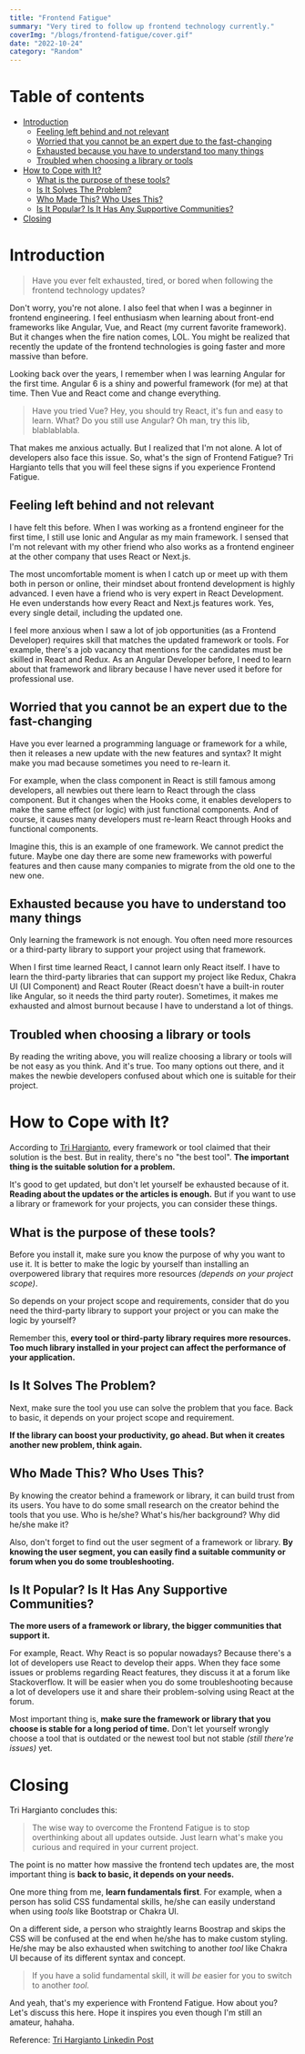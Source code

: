 ```yaml
---
title: "Frontend Fatigue"
summary: "Very tired to follow up frontend technology currently."
coverImg: "/blogs/frontend-fatigue/cover.gif"
date: "2022-10-24"
category: "Random"
---
```


# Table of contents
- [Introduction](#introduction)
  - [Feeling left behind and not relevant](#feeling-left-behind-and-not-relevant)
  - [Worried that you cannot be an expert due to the fast-changing](#worried-that-you-cannot-be-an-expert-due-to-the-fast-changing)
  - [Exhausted because you have to understand too many things](#exhausted-because-you-have-to-understand-too-many-things)
  - [Troubled when choosing a library or tools](#troubled-when-choosing-a-library-or-tools)
- [How to Cope with It?](#how-to-cope-with-it)
  - [What is the purpose of these tools?](#what-is-the-purpose-of-these-tools?)
  - [Is It Solves The Problem?](#is-it-solves-the-problem)
  - [Who Made This? Who Uses This?](#who-made-this-who-uses-this)
  - [Is It Popular? Is It Has Any Supportive Communities?](#is-it-popular?-is-it-has-any-supportive-communities)
- [Closing](#closing)

# Introduction

> Have you ever felt exhausted, tired, or bored when following the frontend technology updates?


Don't worry, you're not alone. I also feel that when I was a beginner in frontend engineering. I feel enthusiasm when learning about front-end frameworks like Angular, Vue, and React (my current favorite framework). But it changes when the fire nation comes, LOL. You might be realized that recently the update of the frontend technologies is going faster and more massive than before.

Looking back over the years, I remember when I was learning Angular for the first time. Angular 6 is a shiny and powerful framework (for me) at that time. Then Vue and React come and change everything.

> Have you tried Vue? Hey, you should try React, it's fun and easy to learn. What? Do you still use Angular? Oh man, try this lib, blablablabla.

That makes me anxious actually. But I realized that I'm not alone. A lot of developers also face this issue. So, what's the sign of Frontend Fatigue? Tri Hargianto tells that you will feel these signs if you experience Frontend Fatigue.

## Feeling left behind and not relevant
I have felt this before. When I was working as a frontend engineer for the first time, I still use Ionic and Angular as my main framework. I sensed that I'm not relevant with my other friend who also works as a frontend engineer at the other company that uses React or Next.js.

The most uncomfortable moment is when I catch up or meet up with them both in person or online, their mindset about frontend development is highly advanced. I even have a friend who is very expert in React Development. He even understands how every React and Next.js features work. Yes, every single detail, including the updated one.

I feel more anxious when I saw a lot of job opportunities (as a Frontend Developer) requires skill that matches the updated framework or tools. For example, there's a job vacancy that mentions for the candidates must be skilled in React and Redux. As an Angular Developer before, I need to learn about that framework and library because I have never used it before for professional use.

## Worried that you cannot be an expert due to the fast-changing
Have you ever learned a programming language or framework for a while, then it releases a new update with the new features and syntax? It might make you mad because sometimes you need to re-learn it.

For example, when the class component in React is still famous among developers, all newbies out there learn to React through the class component. But it changes when the Hooks come, it enables developers to make the same effect (or logic) with just functional components. And of course, it causes many developers must re-learn React through Hooks and functional components.

Imagine this, this is an example of one framework. We cannot predict the future. Maybe one day there are some new frameworks with powerful features and then cause many companies to migrate from the old one to the new one.

## Exhausted because you have to understand too many things
Only learning the framework is not enough. You often need more resources or a third-party library to support your project using that framework.

When I first time learned React, I cannot learn only React itself. I have to learn the third-party libraries that can support my project like Redux, Chakra UI (UI Component) and React Router (React doesn't have a built-in router like Angular, so it needs the third party router). Sometimes, it makes me exhausted and almost burnout because I have to understand a lot of things.

## Troubled when choosing a library or tools
By reading the writing above, you will realize choosing a library or tools will be not easy as you think. And it's true. Too many options out there, and it makes the newbie developers confused about which one is suitable for their project. 

# How to Cope with It?
According to [Tri Hargianto](https://www.linkedin.com/feed/update/urn:li:activity:6833370002012409856/), every framework or tool claimed that their solution is the best. But in reality, there's no "the best tool". __The important thing is the suitable solution for a problem.__

It's good to get updated, but don't let yourself be exhausted because of it. __Reading about the updates or the articles is enough.__ But if you want to use a library or framework for your projects, you can consider these things.

## What is the purpose of these tools?
Before you install it, make sure you know the purpose of why you want to use it. It is better to make the logic by yourself than installing an overpowered library that requires more resources _(depends on your project scope)_.

So depends on your project scope and requirements, consider that do you need the third-party library to support your project or you can make the logic by yourself?

Remember this, __every tool or third-party library requires more resources. Too much library installed in your project can affect the performance of your application.__

## Is It Solves The Problem?
Next, make sure the tool you use can solve the problem that you face. Back to basic, it depends on your project scope and requirement.

__If the library can boost your productivity, go ahead. But when it creates another new problem, think again.__

## Who Made This? Who Uses This?
By knowing the creator behind a framework or library, it can build trust from its users. You have to do some small research on the creator behind the tools that you use. Who is he/she? What's his/her background? Why did he/she make it?

Also, don't forget to find out the user segment of a framework or library. __By knowing the user segment, you can easily find a suitable community or forum when you do some troubleshooting.__

## Is It Popular? Is It Has Any Supportive Communities?
__The more users of a framework or library, the bigger communities that support it.__ 

For example, React. Why React is so popular nowadays? Because there's a lot of developers use React to develop their apps. When they face some issues or problems regarding React features, they discuss it at a forum like Stackoverflow. It will be easier when you do some troubleshooting because a lot of developers use it and share their problem-solving using React at the forum.

Most important thing is, __make sure the framework or library that you choose is stable for a long period of time.__ Don't let yourself wrongly choose a tool that is outdated or the newest tool but not stable _(still there're issues)_ yet.

# Closing
Tri Hargianto concludes this:

> The wise way to overcome the Frontend Fatigue is to stop overthinking about all updates outside. Just learn what's make you curious and required in your current project.

The point is no matter how massive the frontend tech updates are, the most important thing is **back to basic, it depends on your needs.**

One more thing from me, **learn fundamentals first**. For example, when a person has solid CSS fundamental skills, he/she can easily understand when using *tools* like Bootstrap or Chakra UI.

On a different side, a person who straightly learns Boostrap and skips the CSS will be confused at the end when he/she has to make custom styling. He/she may be also exhausted when switching to another *tool* like Chakra UI because of its different syntax and concept.

> If you have a solid fundamental skill, it will *be* easier for you to switch to another *tool.*


And yeah, that's my experience with Frontend Fatigue. How about you? Let's discuss this here. Hope it inspires you even though I'm still an amateur, hahaha.


Reference: [Tri Hargianto Linkedin Post](https://www.linkedin.com/feed/update/urn:li:activity:6833370002012409856/)
